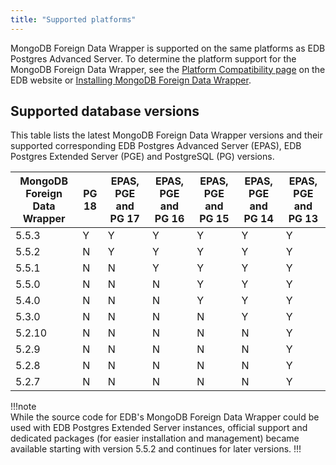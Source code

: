 ```yaml
---
title: "Supported platforms"
---
```


MongoDB Foreign Data Wrapper is supported on the same platforms as EDB Postgres Advanced Server. To determine the platform support for the MongoDB Foreign Data Wrapper, see the [Platform Compatibility page](https://www.enterprisedb.com/platform-compatibility#epas) on the EDB website or [Installing MongoDB Foreign Data Wrapper](./installing).

## Supported database versions
 
 This table lists the latest MongoDB Foreign Data Wrapper versions and their supported corresponding EDB Postgres Advanced Server (EPAS), EDB Postgres Extended Server (PGE) and PostgreSQL (PG) versions.

| MongoDB Foreign Data Wrapper | PG 18 | EPAS, PGE and PG 17 | EPAS, PGE and PG 16 | EPAS, PGE and PG 15 | EPAS, PGE and PG 14 | EPAS, PGE and PG 13 |
|------------------------------|-------|---------------------|---------------------|---------------------|---------------------|---------------------|
| 5.5.3                        | Y     | Y                   | Y                   | Y                   | Y                   | Y                   |
| 5.5.2                        | N     | Y                   | Y                   | Y                   | Y                   | Y                   |
| 5.5.1                        | N     | N                   | Y                   | Y                   | Y                   | Y                   |
| 5.5.0                        | N     | N                   | N                   | Y                   | Y                   | Y                   |
| 5.4.0                        | N     | N                   | N                   | Y                   | Y                   | Y                   |
| 5.3.0                        | N     | N                   | N                   | N                   | Y                   | Y                   |
| 5.2.10                       | N     | N                   | N                   | N                   | N                   | Y                   |
| 5.2.9                        | N     | N                   | N                   | N                   | N                   | Y                   |
| 5.2.8                        | N     | N                   | N                   | N                   | N                   | Y                   |
| 5.2.7                        | N     | N                   | N                   | N                   | N                   | Y                   |

!!!note                      
While the source code for EDB's MongoDB Foreign Data Wrapper could be used with EDB Postgres Extended Server instances, official support and dedicated packages (for easier installation and management) became available starting with version 5.5.2 and continues for later versions.
!!!
